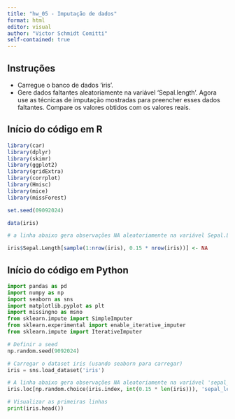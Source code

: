 ```yaml
---
title: "hw_05 - Imputação de dados"
format: html
editor: visual
author: "Victor Schmidt Comitti"
self-contained: true
---
```


## Instruções

 - Carregue o banco de dados 'iris'.
 - Gere dados faltantes aleatoriamente na variável ‘Sepal.length’. Agora use as técnicas de imputação mostradas para preencher esses dados faltantes. Compare os valores obtidos com os valores reais.
 
## Início do código em R

```r
library(car)
library(dplyr)
library(skimr)
library(ggplot2)
library(gridExtra)
library(corrplot)
library(Hmisc)
library(mice)
library(missForest)

set.seed(09092024)

data(iris)

# a linha abaixo gera observações NA aleatoriamente na variável Sepal.Lenght

iris$Sepal.Length[sample(1:nrow(iris), 0.15 * nrow(iris))] <- NA
```

## Início do código em Python 

```python
import pandas as pd
import numpy as np
import seaborn as sns
import matplotlib.pyplot as plt
import missingno as msno
from sklearn.impute import SimpleImputer
from sklearn.experimental import enable_iterative_imputer
from sklearn.impute import IterativeImputer

# Definir a seed
np.random.seed(9092024)

# Carregar o dataset iris (usando seaborn para carregar)
iris = sns.load_dataset('iris')

# A linha abaixo gera observações NA aleatoriamente na variável 'sepal_length'
iris.loc[np.random.choice(iris.index, int(0.15 * len(iris))), 'sepal_length'] = np.nan

# Visualizar as primeiras linhas
print(iris.head())
```

